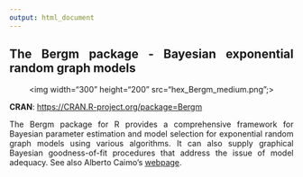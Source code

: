 ```yaml
---
output: html_document
---
```


<link rel="stylesheet" href="styles.css" type="text/css">

<!-- Global site tag (gtag.js) - Google Analytics -->
<script async src="https://www.googletagmanager.com/gtag/js?id=UA-51103728-2"></script>
<script>
  window.dataLayer = window.dataLayer || [];
  function gtag(){dataLayer.push(arguments);}
  gtag('js', new Date());

  gtag('config', 'UA-51103728-2');
</script>

<style>
body {
text-align: justify}
</style>

## The Bergm package - Bayesian exponential random graph models

<p align="center">
<img width="300" height="200" src="hex_Bergm_medium.png";>
</p>


**CRAN**: <https://CRAN.R-project.org/package=Bergm>

The Bergm package for R provides a comprehensive framework for Bayesian parameter estimation and model selection for exponential random graph models using various algorithms. It can also supply graphical Bayesian goodness-of-fit procedures that address the issue of model adequacy. See also Alberto Caimo's [webpage](https://acaimo.github.io).
